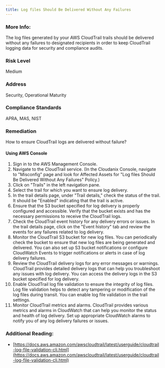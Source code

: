 ```yaml
---
title: Log files Should Be Delivered Without Any Failures
---
```


### More Info:

The log files generated by your AWS CloudTrail trails should be delivered without any failures to designated recipients in order to keep CloudTrail logging data for security and compliance audits.

### Risk Level

Medium

### Address

Security, Operational Maturity

### Compliance Standards

APRA, MAS, NIST

### Remediation

How to ensure CloudTrail logs are delivered without failure?

#### Using AWS Console

1. Sign in to the AWS Management Console.
2. Navigate to the CloudTrail service.
   (In the Cloudanix Console, navigate to "Misconfig" page and look for Affected Assets for "Log files Should Be Delivered Without Any Failures" Policy.)
3. Click on "Trails" in the left navigation pane.
4. Select the trail for which you want to ensure log delivery.
5. In the trail details page, under "Trail details," check the status of the trail. It should be "Enabled" indicating that the trail is active.
6. Ensure that the S3 bucket specified for log delivery is properly configured and accessible. Verify that the bucket exists and has the necessary permissions to receive the CloudTrail logs.
7. Check the CloudTrail event history for any delivery errors or issues. In the trail details page, click on the "Event history" tab and review the events for any failures related to log delivery.
8. Monitor the CloudTrail S3 bucket for new log files. You can periodically check the bucket to ensure that new log files are being generated and delivered. You can also set up S3 bucket notifications or configure CloudWatch Events to trigger notifications or alerts in case of log delivery failures.
9. Review the CloudTrail delivery logs for any error messages or warnings. CloudTrail provides detailed delivery logs that can help you troubleshoot any issues with log delivery. You can access the delivery logs in the S3 bucket specified for log delivery.
10. Enable CloudTrail log file validation to ensure the integrity of log files. Log file validation helps to detect any tampering or modification of the log files during transit. You can enable log file validation in the trail settings.
11. Monitor CloudTrail metrics and alarms. CloudTrail provides various metrics and alarms in CloudWatch that can help you monitor the status and health of log delivery. Set up appropriate CloudWatch alarms to notify you of any log delivery failures or issues.

### Additional Reading:

- [https://docs.aws.amazon.com/awscloudtrail/latest/userguide/cloudtrail-log-file-validation-cli.html](https://docs.aws.amazon.com/awscloudtrail/latest/userguide/cloudtrail-log-file-validation-cli.html)
